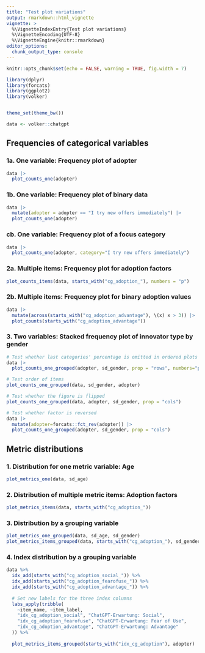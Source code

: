 ```yaml
---
title: "Test plot variations"
output: rmarkdown::html_vignette
vignette: >
  %\VignetteIndexEntry{Test plot variations}
  %\VignetteEncoding{UTF-8}
  %\VignetteEngine{knitr::rmarkdown}
editor_options: 
  chunk_output_type: console
---
```


```r
knitr::opts_chunk$set(echo = FALSE, warning = TRUE, fig.width = 7)

library(dplyr)
library(forcats)
library(ggplot2)
library(volker)


theme_set(theme_bw())

data <- volker::chatgpt

```

## Frequencies of categorical variables

### 1a. One variable: Frequency plot of adopter
```r
data |> 
  plot_counts_one(adopter)
```

### 1b. One variable: Frequency plot of binary data
```r
data |> 
  mutate(adopter = adopter == "I try new offers immediately") |> 
  plot_counts_one(adopter)
```

### cb. One variable: Frequency plot of a focus category
```r
data |> 
  plot_counts_one(adopter, category="I try new offers immediately")
```


### 2a. Multiple items: Frequency plot for adoption factors
```r
plot_counts_items(data, starts_with("cg_adoption_"), numbers = "p")
```

### 2b. Multiple items: Frequency plot for binary adoption values
```r
data |> 
  mutate(across(starts_with("cg_adoption_advantage"), \(x) x > 3)) |> 
  plot_counts(starts_with("cg_adoption_advantage"))
```

### 3. Two variables: Stacked frequency plot of innovator type by gender

```r

# Test whether last categories' percentage is omitted in ordered plots
data |> 
  plot_counts_one_grouped(adopter, sd_gender, prop = "rows", numbers="p", ordered = -1)

# Test order of items
plot_counts_one_grouped(data, sd_gender, adopter)

# Test whether the figure is flipped
plot_counts_one_grouped(data, adopter, sd_gender, prop = "cols")

# Test whether factor is reversed
data |> 
  mutate(adopter=forcats::fct_rev(adopter)) |> 
  plot_counts_one_grouped(adopter, sd_gender, prop = "cols")

```

## Metric distributions

### 1. Distribution for one metric variable: Age
```r
plot_metrics_one(data, sd_age)
```


### 2. Distribution of multiple metric items: Adoption factors
```r
plot_metrics_items(data, starts_with("cg_adoption_"))
```

### 3. Distribution by a grouping variable
```r
plot_metrics_one_grouped(data, sd_age, sd_gender)
plot_metrics_items_grouped(data, starts_with("cg_adoption_"), sd_gender)
```

### 4. Index  distribution by a grouping variable
```r

data %>%
  idx_add(starts_with("cg_adoption_social_")) %>%
  idx_add(starts_with("cg_adoption_fearofuse_")) %>%
  idx_add(starts_with("cg_adoption_advantage_")) %>%
  
  # Set new labels for the three index columns
  labs_apply(tribble(
    ~item_name, ~item_label,
    "idx_cg_adoption_social", "ChatGPT-Erwartung: Social",
    "idx_cg_adoption_fearofuse", "ChatGPT-Erwartung: Fear of Use",
    "idx_cg_adoption_advantage", "ChatGPT-Erwartung: Advantage"
  )) %>%
  
  plot_metrics_items_grouped(starts_with("idx_cg_adoption"), adopter)
  
```

